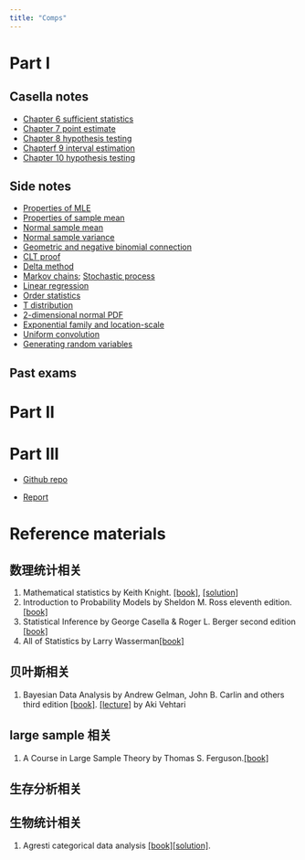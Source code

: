 ```yaml
---
title: "Comps"
---
```


# Part I

## Casella notes

- [Chapter 6 sufficient statistics](Chapter 6 sufficient statistics.pdf)
- [Chapter 7 point estimate](Chapter 7 point estimate.pdf)
- [Chapter 8 hypothesis testing](Chapter 8 hypothesis testing.pdf)
- [Chapterf 9 interval estimation](Chapter 9 interval estimation.pdf)
- [Chapter 10 hypothesis testing](Chapter 10 hypothesis testing.pdf)

## Side notes

- [Properties of MLE](MLE.pdf)
- [Properties of sample mean](sample mean properties.pdf)
- [Normal sample mean](Normal sample mean.pdf)
- [Normal sample variance](Normal sample variance.pdf)
- [Geometric and negative binomial connection](Geometric and negative binomial.pdf)
- [CLT proof](CLT proof.pdf)
- [Delta method](Delta method.pdf)
- [Markov chains](Markov chains.pdf); [Stochastic process](Stochastic process.pdf)
- [Linear regression](Linear regression.pdf)
- [Order statistics](Order statistics.pdf)
- [T distribution](T distribution.pdf)
- [2-dimensional normal PDF](2-dimensional normal PDF.pdf)
- [Exponential family and location-scale](Exponential family and location-scale.pdf)
- [Uniform convolution](Uniform convolution.pdf)
- [Generating random variables](Generating random variables.pdf)

## Past exams

# Part II

# Part III

- [Github repo](https://github.com/thisislinyu/2024PARTIII)

- [Report](Part III Report.pdf)

# Reference materials

## 数理统计相关
1. Mathematical statistics by Keith Knight. [\[book\]](books/mathematical_statistics.pdf), [\[solution\]](books/Mathematical_Statistics_solution.pdf)          
2. Introduction to Probability Models by Sheldon M. Ross eleventh edition. [\[book\]](books/introduction_to_probability.pdf)      
3. Statistical Inference by George Casella & Roger L. Berger second edition  [\[book\]](books/statistical_inference.pdf)       
4. All of Statistics by Larry       Wasserman[\[book\]](books/all_of_statistics.pdf)     

## 贝叶斯相关            
1. Bayesian Data Analysis by Andrew Gelman, John B. Carlin and others third edition [\[book\]](books/bayesian_data_analysis.pdf).  [\[lecture\]](https://avehtari.github.io/BDA_course_Aalto/)   by Aki Vehtari  

## large sample 相关
1. A Course in Large Sample Theory by Thomas S. Ferguson.[\[book\]](books/a_course_in_large_sample_theory.pdf)

## 生存分析相关

## 生物统计相关
1. Agresti categorical data analysis [\[book\]](books/AGRESTI_categorical_data_analysis_2nd.pdf)[\[solution\]](books/agresti_2nded_solutions_odd.pdf).
